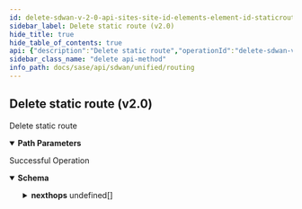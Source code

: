 ```yaml
---
id: delete-sdwan-v-2-0-api-sites-site-id-elements-element-id-staticroutes-static-route-id
sidebar_label: Delete static route (v2.0)
hide_title: true
hide_table_of_contents: true
api: {"description":"Delete static route","operationId":"delete-sdwan-v2.0-api-sites-site_id-elements-element_id-staticroutes-static_route_id","parameters":[{"description":"Site ID","in":"path","name":"site_id","required":true,"schema":{"description":"Site Id","type":"string"}},{"description":"Element ID","in":"path","name":"element_id","required":true,"schema":{"description":"Element Id","type":"string"}},{"description":"Static Route ID","in":"path","name":"static_route_id","required":true,"schema":{"description":"Static Route Id","type":"string"}}],"responses":{"200":{"content":{"application/json":{"schema":{"properties":{"description":{"description":"Description: Size(max = 256, error = DESCRIPTION_SIZE_EXCEEDED: Description size exceeded., min = 0) Valid ","type":"string"},"destination_prefix":{"description":"Destination Prefix: Required(DESTINATION_PREFIX_REQD) ","type":"string"},"id":{"description":"Id","type":"string"},"network_context_id":{"description":"Network Context Id","type":"string"},"nexthops":{"description":"Nexthops: Required(message = required) Size(max = 8, NEXTHOPLIST_SIZE_EXCEEDED, min = 0) Valid ","items":{"properties":{"admin_distance":{"description":"Admin Distance: Range(max = 255L, error = STATICROUTE_CONFIG_INVALID_DISTANCE: Distance should be between 1 and 255., min = 1L) ","type":"integer"},"nexthop_interface_id":{"description":"Nexthop Interface Id","type":"string"},"nexthop_ip":{"description":"Nexthop Ip","type":"string"},"self":{"description":"Self","type":"boolean"}}},"type":"array"},"scope":{"description":"Scope: ValidateEnum(enumClass = classOf[NetworkScope], message = Invalid enum string., nullAllowed = false) ","enum":["GLOBAL","LOCAL"],"type":"string"},"tags":{"description":"Tags: ListString(allowDuplicate = false, allowEmpty = true, allowNull = true, length = 128, listMaxSize = 10, error = INVALID_TAG: Maximum 10 Unique tags of length 1024 each are allowed, noTrim = false, regex = [^,\\\\s]+, required = false) ","items":{"description":"Tags","type":"string"},"type":"array"}},"required":["scope","nexthops","destination_prefix"]}}},"description":"Successful Operation"}},"tags":["Routing"],"method":"delete","path":"/sdwan/v2.0/api/sites/{site_id}/elements/{element_id}/staticroutes/{static_route_id}","info":{"contact":{},"description":"List of APIs used to configure all routing contructs like, BGP configs, static routes, AS paths, and community lists.","title":"Routing","version":"Latest"},"postman":{"name":"Delete static route (v2.0)","description":{"content":"Delete static route","type":"text/plain"},"url":{"path":["sdwan","v2.0","api","sites",":site_id","elements",":element_id","staticroutes",":static_route_id"],"host":["{{baseUrl}}"],"query":[],"variable":[{"disabled":false,"description":{"content":"(Required) Site ID","type":"text/plain"},"type":"any","value":"","key":"site_id"},{"disabled":false,"description":{"content":"(Required) Element ID","type":"text/plain"},"type":"any","value":"","key":"element_id"},{"disabled":false,"description":{"content":"(Required) Static Route ID","type":"text/plain"},"type":"any","value":"","key":"static_route_id"}]},"header":[{"key":"Accept","value":"application/json"}],"method":"DELETE"}}
sidebar_class_name: "delete api-method"
info_path: docs/sase/api/sdwan/unified/routing
---
```



## Delete static route (v2.0)



Delete static route

<details style={{"marginBottom":"1rem"}} data-collapsed={false} open={true}><summary style={{}}><strong>Path Parameters</strong></summary><div><ul><ParamsItem className={"paramsItem"} param={{"description":"Site ID","in":"path","name":"site_id","required":true,"schema":{"description":"Site Id","type":"string"}}}></ParamsItem><ParamsItem className={"paramsItem"} param={{"description":"Element ID","in":"path","name":"element_id","required":true,"schema":{"description":"Element Id","type":"string"}}}></ParamsItem><ParamsItem className={"paramsItem"} param={{"description":"Static Route ID","in":"path","name":"static_route_id","required":true,"schema":{"description":"Static Route Id","type":"string"}}}></ParamsItem></ul></div></details><div><ApiTabs><TabItem label={"200"} value={"200"}><div>

Successful Operation

</div><div><MimeTabs groupId={"mime-type"}><TabItem label={"application/json"} value={"application/json"}><SchemaTabs groupId={"schema-tabs"}><TabItem label={"Schema"} value={"Schema"}><details style={{}} data-collapsed={false} open={true}><summary style={{"textAlign":"left"}}><strong>Schema</strong></summary><div style={{"textAlign":"left","marginLeft":"1rem"}}></div><ul style={{"marginLeft":"1rem"}}><SchemaItem collapsible={false} name={"description"} required={false} schemaDescription={"Description: Size(max = 256, error = DESCRIPTION_SIZE_EXCEEDED: Description size exceeded., min = 0) Valid "} schemaName={"string"} qualifierMessage={undefined} defaultValue={undefined}></SchemaItem><SchemaItem collapsible={false} name={"destination_prefix"} required={false} schemaDescription={"Destination Prefix: Required(DESTINATION_PREFIX_REQD) "} schemaName={"string"} qualifierMessage={undefined} defaultValue={undefined}></SchemaItem><SchemaItem collapsible={false} name={"id"} required={false} schemaDescription={"Id"} schemaName={"string"} qualifierMessage={undefined} defaultValue={undefined}></SchemaItem><SchemaItem collapsible={false} name={"network_context_id"} required={false} schemaDescription={"Network Context Id"} schemaName={"string"} qualifierMessage={undefined} defaultValue={undefined}></SchemaItem><SchemaItem collapsible={true} className={"schemaItem"}><details style={{}}><summary style={{}}><strong>nexthops</strong><span style={{"opacity":"0.6"}}> undefined[]</span></summary><div style={{"marginLeft":"1rem"}}><div style={{"marginTop":".5rem","marginBottom":".5rem"}}>

Nexthops: Required(message = required) Size(max = 8, NEXTHOPLIST_SIZE_EXCEEDED, min = 0) Valid 

</div><SchemaItem collapsible={false} name={"admin_distance"} required={false} schemaDescription={"Admin Distance: Range(max = 255L, error = STATICROUTE_CONFIG_INVALID_DISTANCE: Distance should be between 1 and 255., min = 1L) "} schemaName={"integer"} qualifierMessage={undefined} defaultValue={undefined}></SchemaItem><SchemaItem collapsible={false} name={"nexthop_interface_id"} required={false} schemaDescription={"Nexthop Interface Id"} schemaName={"string"} qualifierMessage={undefined} defaultValue={undefined}></SchemaItem><SchemaItem collapsible={false} name={"nexthop_ip"} required={false} schemaDescription={"Nexthop Ip"} schemaName={"string"} qualifierMessage={undefined} defaultValue={undefined}></SchemaItem><SchemaItem collapsible={false} name={"self"} required={false} schemaDescription={"Self"} schemaName={"boolean"} qualifierMessage={undefined} defaultValue={undefined}></SchemaItem></div></details></SchemaItem><SchemaItem collapsible={false} name={"scope"} required={false} schemaDescription={"Scope: ValidateEnum(enumClass = classOf[NetworkScope], message = Invalid enum string., nullAllowed = false) "} schemaName={"string"} qualifierMessage={"**Possible values:** [`GLOBAL`, `LOCAL`]"} defaultValue={undefined}></SchemaItem><SchemaItem collapsible={false} name={"tags"} required={false} schemaDescription={"Tags: ListString(allowDuplicate = false, allowEmpty = true, allowNull = true, length = 128, listMaxSize = 10, error = INVALID_TAG: Maximum 10 Unique tags of length 1024 each are allowed, noTrim = false, regex = [^,\\\\s]+, required = false) "} schemaName={"string[]"} qualifierMessage={undefined} defaultValue={undefined}></SchemaItem></ul></details></TabItem><TabItem label={"Example (from schema)"} value={"Example (from schema)"}><ResponseSamples responseExample={"{\n  \"description\": \"string\",\n  \"destination_prefix\": \"string\",\n  \"id\": \"string\",\n  \"network_context_id\": \"string\",\n  \"nexthops\": [\n    {\n      \"admin_distance\": 0,\n      \"nexthop_interface_id\": \"string\",\n      \"nexthop_ip\": \"string\",\n      \"self\": true\n    }\n  ],\n  \"scope\": \"GLOBAL\",\n  \"tags\": [\n    \"string\"\n  ]\n}"} language={"json"}></ResponseSamples></TabItem></SchemaTabs></TabItem></MimeTabs></div></TabItem></ApiTabs></div>
      